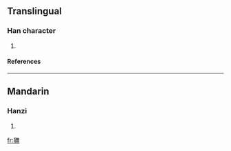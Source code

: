 ==Translingual==
===Han character===
{{Han char|rn=94|rad=犬|as=06|sn=9|four=4725<sub>0</sub>|canj=大竹月廿廿 (KHBTT)}}
# {{defn|Han|sort=犬06}}
====References====
{{Han ref|kx=0710.230|dkj=20380|dj=1122.210|hdz=21344.040|uh=72E6|ud=29414|bh=CFC4|bd=53188}}

----
==Mandarin==
===Hanzi===
{{cmn-hanzi|pin=[[kuài]] ([[kuai4]]), [[shān]] ([[shan1]])|wg=k'uai<sup>4</sup>, shan<sup>1</sup>}}
# {{defn|Mandarin}}

[[fr:狦]]